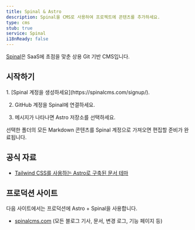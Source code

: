 ```yaml
---
title: Spinal & Astro
description: Spinal을 CMS로 사용하여 프로젝트에 콘텐츠를 추가하세요.
type: cms
stub: true
service: Spinal
i18nReady: false
---
```


[Spinal](https://spinalcms.com/cms-for-astro/)은 SaaS에 초점을 맞춘 상용 Git 기반 CMS입니다.

## 시작하기

<Steps>
1. [Spinal 계정을 생성하세요](https://spinalcms.com/signup/).

2. GitHub 계정을 Spinal에 연결하세요.

3. 메시지가 나타나면 Astro 저장소를 선택하세요.
</Steps>

선택한 폴더의 모든 Markdown 콘텐츠를 Spinal 계정으로 가져오면 편집할 준비가 완료됩니다.

## 공식 자료

- [Tailwind CSS를 사용하는 Astro로 구축된 문서 테마](https://spinalcms.com/resources/astro-documentation-theme-with-tailwind-css/)

## 프로덕션 사이트

다음 사이트에서는 프로덕션에 Astro + Spinal을 사용합니다.

- [spinalcms.com](https://spinalcms.com/) (모든 블로그 기사, 문서, 변경 로그, 기능 페이지 등)